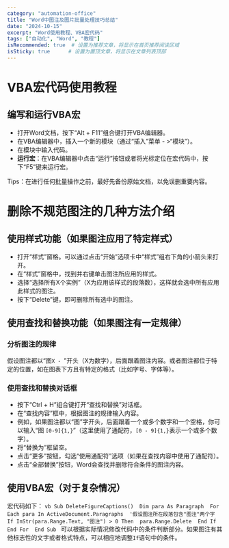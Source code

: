 ```yaml
---
category: "automation-office"
title: "Word中图注及图片批量处理技巧总结"
date: "2024-10-15"
excerpt: "Word使用教程、VBA宏代码"
tags: ["自动化", "Word", "教程"]
isRecommended: true  # 设置为推荐文章，将显示在首页推荐阅读区域
isSticky: true      # 设置为置顶文章，将显示在文章列表顶部
---
```


# VBA宏代码使用教程

<Alert>

</Alert>

## 编写和运行VBA宏
- 打开Word文档，按下“Alt + F11”组合键打开VBA编辑器。
- 在VBA编辑器中，插入一个新的模块（通过“插入”菜单 - >“模块”）。
- 在模块中输入代码。
- **运行宏**：在VBA编辑器中点击“运行”按钮或者将光标定位在宏代码中，按下“F5”键来运行宏。

Tips：在进行任何批量操作之前，最好先备份原始文档，以免误删重要内容。

# 删除不规范图注的几种方法介绍
## 使用样式功能（如果图注应用了特定样式）
- 打开“样式”窗格。可以通过点击“开始”选项卡中“样式”组右下角的小箭头来打开。
- 在“样式”窗格中，找到并右键单击图注所应用的样式。
- 选择“选择所有X个实例”（X为应用该样式的段落数），这样就会选中所有应用此样式的图注。 
- 按下“Delete”键，即可删除所有选中的图注。

## 使用查找和替换功能（如果图注有一定规律）
### 分析图注的规律
假设图注都以“图`X - `”开头（X为数字），后面跟着图注内容。或者图注都位于特定的位置，如在图表下方且有特定的格式（比如字号、字体等）。
### 使用查找和替换对话框
- 按下“Ctrl + H”组合键打开“查找和替换”对话框。 
- 在“查找内容”框中，根据图注的规律输入内容。
- 例如，如果图注都以“图”字开头，后面跟着一个或多个数字和一个空格，你可以输入“图 `[0-9]{1,}`”（这里使用了通配符，`[0 - 9]{1,}`表示一个或多个数字）。 
- 将“替换为”框留空。 
- 点击“更多”按钮，勾选“使用通配符”选项（如果在查找内容中使用了通配符）。 
- 点击“全部替换”按钮，Word会查找并删除符合条件的图注内容。 

## 使用VBA宏（对于复杂情况）
宏代码如下：
    ```vb
    Sub DeleteFigureCaptions() 
    Dim para As Paragraph 
    For Each para In ActiveDocument.Paragraphs 
    '假设图注所在段落包含"图注"两个字 
    If InStr(para.Range.Text, "图注") > 0 Then 
    para.Range.Delete 
    End If 
    End For 
    End Sub
    ```
可以根据实际情况修改代码中的条件判断部分。如果图注有其他标志性的文字或者格式特点，可以相应地调整`If`语句中的条件。 

